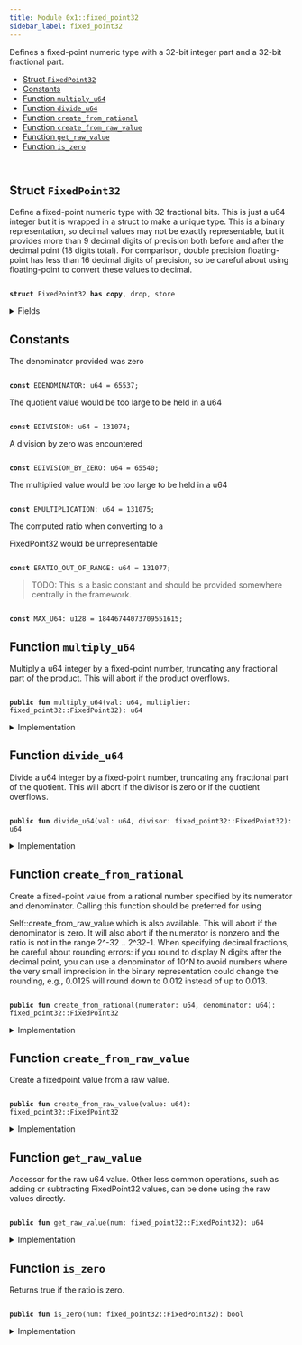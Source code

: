 ```yaml
---
title: Module 0x1::fixed_point32
sidebar_label: fixed_point32
---
```


<Link id="0x1_fixed_point32"/>
Defines a fixed-point numeric type with a 32-bit integer part and
a 32-bit fractional part.


-  [Struct `FixedPoint32`](#0x1_fixed_point32_FixedPoint32)
-  [Constants](#@Constants_0)
-  [Function `multiply_u64`](#0x1_fixed_point32_multiply_u64)
-  [Function `divide_u64`](#0x1_fixed_point32_divide_u64)
-  [Function `create_from_rational`](#0x1_fixed_point32_create_from_rational)
-  [Function `create_from_raw_value`](#0x1_fixed_point32_create_from_raw_value)
-  [Function `get_raw_value`](#0x1_fixed_point32_get_raw_value)
-  [Function `is_zero`](#0x1_fixed_point32_is_zero)


<pre><code>
</code></pre>



<Link id="0x1_fixed_point32_FixedPoint32"></Link>

## Struct `FixedPoint32`

Define a fixed-point numeric type with 32 fractional bits.
This is just a u64 integer but it is wrapped in a struct to
make a unique type. This is a binary representation, so decimal
values may not be exactly representable, but it provides more
than 9 decimal digits of precision both before and after the
decimal point (18 digits total). For comparison, double precision
floating-point has less than 16 decimal digits of precision, so
be careful about using floating-point to convert these values to
decimal.


<pre><code>
<b>struct</b> <Link to="../move-stdlib/fixed_point32#0x1_fixed_point32_FixedPoint32">FixedPoint32</Link> <b>has</b> <b>copy</b>, drop, store
</code></pre>



<details>
<summary>Fields</summary>


<dl>
<dt>

value: u64
</dt>
<dd>

</dd>
</dl>


</details>

<Link id="@Constants_0"></Link>

## Constants


<Link id="0x1_fixed_point32_EDENOMINATOR"></Link>

The denominator provided was zero


<pre><code>
<b>const</b> <Link to="../move-stdlib/fixed_point32#0x1_fixed_point32_EDENOMINATOR">EDENOMINATOR</Link>: u64 = 65537;
</code></pre>



<Link id="0x1_fixed_point32_EDIVISION"></Link>

The quotient value would be too large to be held in a 
u64


<pre><code>
<b>const</b> <Link to="../move-stdlib/fixed_point32#0x1_fixed_point32_EDIVISION">EDIVISION</Link>: u64 = 131074;
</code></pre>



<Link id="0x1_fixed_point32_EDIVISION_BY_ZERO"></Link>

A division by zero was encountered


<pre><code>
<b>const</b> <Link to="../move-stdlib/fixed_point32#0x1_fixed_point32_EDIVISION_BY_ZERO">EDIVISION_BY_ZERO</Link>: u64 = 65540;
</code></pre>



<Link id="0x1_fixed_point32_EMULTIPLICATION"></Link>

The multiplied value would be too large to be held in a 
u64


<pre><code>
<b>const</b> <Link to="../move-stdlib/fixed_point32#0x1_fixed_point32_EMULTIPLICATION">EMULTIPLICATION</Link>: u64 = 131075;
</code></pre>



<Link id="0x1_fixed_point32_ERATIO_OUT_OF_RANGE"></Link>

The computed ratio when converting to a 
<Link to="../move-stdlib/fixed_point32#0x1_fixed_point32_FixedPoint32">FixedPoint32</Link> would be unrepresentable


<pre><code>
<b>const</b> <Link to="../move-stdlib/fixed_point32#0x1_fixed_point32_ERATIO_OUT_OF_RANGE">ERATIO_OUT_OF_RANGE</Link>: u64 = 131077;
</code></pre>



<Link id="0x1_fixed_point32_MAX_U64"></Link>

> TODO: This is a basic constant and should be provided somewhere centrally in the framework.


<pre><code>
<b>const</b> <Link to="../move-stdlib/fixed_point32#0x1_fixed_point32_MAX_U64">MAX_U64</Link>: u128 = 18446744073709551615;
</code></pre>



<Link id="0x1_fixed_point32_multiply_u64"></Link>

## Function `multiply_u64`

Multiply a u64 integer by a fixed-point number, truncating any
fractional part of the product. This will abort if the product
overflows.


<pre><code>
<b>public</b> <b>fun</b> <Link to="../move-stdlib/fixed_point32#0x1_fixed_point32_multiply_u64">multiply_u64</Link>(val: u64, multiplier: <Link to="../move-stdlib/fixed_point32#0x1_fixed_point32_FixedPoint32">fixed_point32::FixedPoint32</Link>): u64
</code></pre>



<details>
<summary>Implementation</summary>


<pre><code>
<b>public</b> <b>fun</b> <Link to="../move-stdlib/fixed_point32#0x1_fixed_point32_multiply_u64">multiply_u64</Link>(val: u64, multiplier: <Link to="../move-stdlib/fixed_point32#0x1_fixed_point32_FixedPoint32">FixedPoint32</Link>): u64 \{
    // The product of two 64 bit values <b>has</b> 128 bits, so perform the
    // multiplication <b>with</b> u128 <Link to="../iota-framework/types#0x2_types">types</Link> and keep the full 128 bit product
    // <b>to</b> avoid losing accuracy.
    <b>let</b> unscaled_product = val <b>as</b> u128 * (multiplier.value <b>as</b> u128);
    // The unscaled product <b>has</b> 32 fractional bits (from the multiplier)
    // so rescale it by shifting away the low bits.
    <b>let</b> product = unscaled_product &gt;&gt; 32;
    // Check whether the value is too large.
    <b>assert</b>!(product &lt;= <Link to="../move-stdlib/fixed_point32#0x1_fixed_point32_MAX_U64">MAX_U64</Link>, <Link to="../move-stdlib/fixed_point32#0x1_fixed_point32_EMULTIPLICATION">EMULTIPLICATION</Link>);
    product <b>as</b> u64
}
</code></pre>



</details>

<Link id="0x1_fixed_point32_divide_u64"></Link>

## Function `divide_u64`

Divide a u64 integer by a fixed-point number, truncating any
fractional part of the quotient. This will abort if the divisor
is zero or if the quotient overflows.


<pre><code>
<b>public</b> <b>fun</b> <Link to="../move-stdlib/fixed_point32#0x1_fixed_point32_divide_u64">divide_u64</Link>(val: u64, divisor: <Link to="../move-stdlib/fixed_point32#0x1_fixed_point32_FixedPoint32">fixed_point32::FixedPoint32</Link>): u64
</code></pre>



<details>
<summary>Implementation</summary>


<pre><code>
<b>public</b> <b>fun</b> <Link to="../move-stdlib/fixed_point32#0x1_fixed_point32_divide_u64">divide_u64</Link>(val: u64, divisor: <Link to="../move-stdlib/fixed_point32#0x1_fixed_point32_FixedPoint32">FixedPoint32</Link>): u64 \{
    // Check for division by zero.
    <b>assert</b>!(divisor.value != 0, <Link to="../move-stdlib/fixed_point32#0x1_fixed_point32_EDIVISION_BY_ZERO">EDIVISION_BY_ZERO</Link>);
    // First convert <b>to</b> 128 bits and then shift left <b>to</b>
    // add 32 fractional zero bits <b>to</b> the dividend.
    <b>let</b> scaled_value = val <b>as</b> u128 &lt;&lt; 32;
    <b>let</b> quotient = scaled_value / (divisor.value <b>as</b> u128);
    // Check whether the value is too large.
    <b>assert</b>!(quotient &lt;= <Link to="../move-stdlib/fixed_point32#0x1_fixed_point32_MAX_U64">MAX_U64</Link>, <Link to="../move-stdlib/fixed_point32#0x1_fixed_point32_EDIVISION">EDIVISION</Link>);
    // the value may be too large, which will cause the cast <b>to</b> fail
    // <b>with</b> an arithmetic error.
    quotient <b>as</b> u64
}
</code></pre>



</details>

<Link id="0x1_fixed_point32_create_from_rational"></Link>

## Function `create_from_rational`

Create a fixed-point value from a rational number specified by its
numerator and denominator. Calling this function should be preferred
for using 
<Link to="../move-stdlib/fixed_point32#0x1_fixed_point32_create_from_raw_value">Self::create_from_raw_value</Link> which is also available.
This will abort if the denominator is zero. It will also
abort if the numerator is nonzero and the ratio is not in the range
2^-32 .. 2^32-1. When specifying decimal fractions, be careful about
rounding errors: if you round to display N digits after the decimal
point, you can use a denominator of 10^N to avoid numbers where the
very small imprecision in the binary representation could change the
rounding, e.g., 0.0125 will round down to 0.012 instead of up to 0.013.


<pre><code>
<b>public</b> <b>fun</b> <Link to="../move-stdlib/fixed_point32#0x1_fixed_point32_create_from_rational">create_from_rational</Link>(numerator: u64, denominator: u64): <Link to="../move-stdlib/fixed_point32#0x1_fixed_point32_FixedPoint32">fixed_point32::FixedPoint32</Link>
</code></pre>



<details>
<summary>Implementation</summary>


<pre><code>
<b>public</b> <b>fun</b> <Link to="../move-stdlib/fixed_point32#0x1_fixed_point32_create_from_rational">create_from_rational</Link>(numerator: u64, denominator: u64): <Link to="../move-stdlib/fixed_point32#0x1_fixed_point32_FixedPoint32">FixedPoint32</Link> \{
    // If the denominator is zero, this will <b>abort</b>.
    // Scale the numerator <b>to</b> have 64 fractional bits and the denominator
    // <b>to</b> have 32 fractional bits, so that the quotient will have 32
    // fractional bits.
    <b>let</b> scaled_numerator = numerator <b>as</b> u128 &lt;&lt; 64;
    <b>let</b> scaled_denominator = denominator <b>as</b> u128 &lt;&lt; 32;
    <b>assert</b>!(scaled_denominator != 0, <Link to="../move-stdlib/fixed_point32#0x1_fixed_point32_EDENOMINATOR">EDENOMINATOR</Link>);
    <b>let</b> quotient = scaled_numerator / scaled_denominator;
    <b>assert</b>!(quotient != 0 || numerator == 0, <Link to="../move-stdlib/fixed_point32#0x1_fixed_point32_ERATIO_OUT_OF_RANGE">ERATIO_OUT_OF_RANGE</Link>);
    // Return the quotient <b>as</b> a fixed-point number. We first need <b>to</b> check whether the cast
    // can succeed.
    <b>assert</b>!(quotient &lt;= <Link to="../move-stdlib/fixed_point32#0x1_fixed_point32_MAX_U64">MAX_U64</Link>, <Link to="../move-stdlib/fixed_point32#0x1_fixed_point32_ERATIO_OUT_OF_RANGE">ERATIO_OUT_OF_RANGE</Link>);
    <Link to="../move-stdlib/fixed_point32#0x1_fixed_point32_FixedPoint32">FixedPoint32</Link> \{ value: quotient <b>as</b> u64 }
}
</code></pre>



</details>

<Link id="0x1_fixed_point32_create_from_raw_value"></Link>

## Function `create_from_raw_value`

Create a fixedpoint value from a raw value.


<pre><code>
<b>public</b> <b>fun</b> <Link to="../move-stdlib/fixed_point32#0x1_fixed_point32_create_from_raw_value">create_from_raw_value</Link>(value: u64): <Link to="../move-stdlib/fixed_point32#0x1_fixed_point32_FixedPoint32">fixed_point32::FixedPoint32</Link>
</code></pre>



<details>
<summary>Implementation</summary>


<pre><code>
<b>public</b> <b>fun</b> <Link to="../move-stdlib/fixed_point32#0x1_fixed_point32_create_from_raw_value">create_from_raw_value</Link>(value: u64): <Link to="../move-stdlib/fixed_point32#0x1_fixed_point32_FixedPoint32">FixedPoint32</Link> \{
    <Link to="../move-stdlib/fixed_point32#0x1_fixed_point32_FixedPoint32">FixedPoint32</Link> \{ value }
}
</code></pre>



</details>

<Link id="0x1_fixed_point32_get_raw_value"></Link>

## Function `get_raw_value`

Accessor for the raw u64 value. Other less common operations, such as
adding or subtracting FixedPoint32 values, can be done using the raw
values directly.


<pre><code>
<b>public</b> <b>fun</b> <Link to="../move-stdlib/fixed_point32#0x1_fixed_point32_get_raw_value">get_raw_value</Link>(num: <Link to="../move-stdlib/fixed_point32#0x1_fixed_point32_FixedPoint32">fixed_point32::FixedPoint32</Link>): u64
</code></pre>



<details>
<summary>Implementation</summary>


<pre><code>
<b>public</b> <b>fun</b> <Link to="../move-stdlib/fixed_point32#0x1_fixed_point32_get_raw_value">get_raw_value</Link>(num: <Link to="../move-stdlib/fixed_point32#0x1_fixed_point32_FixedPoint32">FixedPoint32</Link>): u64 \{
    num.value
}
</code></pre>



</details>

<Link id="0x1_fixed_point32_is_zero"></Link>

## Function `is_zero`

Returns true if the ratio is zero.


<pre><code>
<b>public</b> <b>fun</b> <Link to="../move-stdlib/fixed_point32#0x1_fixed_point32_is_zero">is_zero</Link>(num: <Link to="../move-stdlib/fixed_point32#0x1_fixed_point32_FixedPoint32">fixed_point32::FixedPoint32</Link>): bool
</code></pre>



<details>
<summary>Implementation</summary>


<pre><code>
<b>public</b> <b>fun</b> <Link to="../move-stdlib/fixed_point32#0x1_fixed_point32_is_zero">is_zero</Link>(num: <Link to="../move-stdlib/fixed_point32#0x1_fixed_point32_FixedPoint32">FixedPoint32</Link>): bool \{
    num.value == 0
}
</code></pre>



</details>
